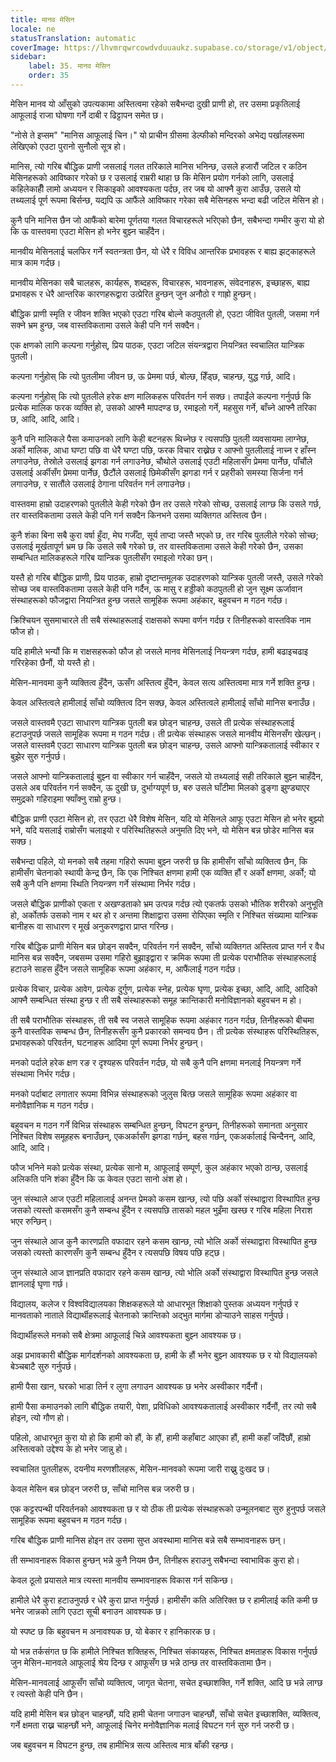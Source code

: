 ```yaml
---
title: मानव मेसिन
locale: ne
statusTranslation: automatic
coverImage: https://lhvmrqwrcowdvduuaukz.supabase.co/storage/v1/object/public/strapi-uploads/small_cover-educacion-fundamental.webp-2d51a7828a2b1309555be27f7e2a61a0.webp
sidebar:
    label: 35. मानव मेसिन
    order: 35
---
```

मेसिन मानव यो आँसुको उपत्यकामा अस्तित्वमा रहेको सबैभन्दा दुखी प्राणी हो, तर उसमा प्रकृतिलाई आफूलाई राजा घोषणा गर्ने दाबी र ढिट्टापन समेत छ।

"नोसे ते इप्सम" "मानिस आफूलाई चिन।" यो प्राचीन ग्रीसमा डेल्फीको मन्दिरको अभेद्य पर्खालहरूमा लेखिएको एउटा पुरानो सुनौलो सूत्र हो।

मानिस, त्यो गरिब बौद्धिक प्राणी जसलाई गलत तरिकाले मानिस भनिन्छ, उसले हजारौं जटिल र कठिन मेसिनहरूको आविष्कार गरेको छ र उसलाई राम्ररी थाहा छ कि मेसिन प्रयोग गर्नको लागि, उसलाई कहिलेकाहीँ लामो अध्ययन र सिकाइको आवश्यकता पर्दछ, तर जब यो आफ्नै कुरा आउँछ, उसले यो तथ्यलाई पूर्ण रूपमा बिर्सन्छ, यद्यपि ऊ आफैंले आविष्कार गरेका सबै मेसिनहरू भन्दा बढी जटिल मेसिन हो।

कुनै पनि मानिस छैन जो आफैंको बारेमा पूर्णतया गलत विचारहरूले भरिएको छैन, सबैभन्दा गम्भीर कुरा यो हो कि ऊ वास्तवमा एउटा मेसिन हो भनेर बुझ्न चाहँदैन।

मानवीय मेसिनलाई चलफिर गर्ने स्वतन्त्रता छैन, यो धेरै र विविध आन्तरिक प्रभावहरू र बाह्य झट्काहरूले मात्र काम गर्दछ।

मानवीय मेसिनका सबै चालहरू, कार्यहरू, शब्दहरू, विचारहरू, भावनाहरू, संवेदनाहरू, इच्छाहरू, बाह्य प्रभावहरू र धेरै आन्तरिक कारणहरूद्वारा उत्प्रेरित हुन्छन् जुन अनौठो र गाह्रो हुन्छन्।

बौद्धिक प्राणी स्मृति र जीवन शक्ति भएको एउटा गरिब बोल्ने कठपुतली हो, एउटा जीवित पुतली, जसमा गर्न सक्ने भ्रम हुन्छ, जब वास्तविकतामा उसले केही पनि गर्न सक्दैन।

एक क्षणको लागि कल्पना गर्नुहोस्, प्रिय पाठक, एउटा जटिल संयन्त्रद्वारा नियन्त्रित स्वचालित यान्त्रिक पुतली।

कल्पना गर्नुहोस् कि त्यो पुतलीमा जीवन छ, ऊ प्रेममा पर्छ, बोल्छ, हिँड्छ, चाहन्छ, युद्ध गर्छ, आदि।

कल्पना गर्नुहोस् कि त्यो पुतलीले हरेक क्षण मालिकहरू परिवर्तन गर्न सक्छ। तपाईंले कल्पना गर्नुपर्छ कि प्रत्येक मालिक फरक व्यक्ति हो, उसको आफ्नै मापदण्ड छ, रमाइलो गर्ने, महसुस गर्ने, बाँच्ने आफ्नै तरिका छ, आदि, आदि, आदि।

कुनै पनि मालिकले पैसा कमाउनको लागि केही बटनहरू थिच्नेछ र त्यसपछि पुतली व्यवसायमा लाग्नेछ, अर्को मालिक, आधा घण्टा पछि वा धेरै घण्टा पछि, फरक विचार राख्नेछ र आफ्नो पुतलीलाई नाच्न र हाँस्न लगाउनेछ, तेस्रोले उसलाई झगडा गर्न लगाउनेछ, चौथोले उसलाई एउटी महिलासँग प्रेममा पार्नेछ, पाँचौंले उसलाई अर्कीसँग प्रेममा पार्नेछ, छैटौंले उसलाई छिमेकीसँग झगडा गर्न र प्रहरीको समस्या सिर्जना गर्न लगाउनेछ, र सातौंले उसलाई ठेगाना परिवर्तन गर्न लगाउनेछ।

वास्तवमा हाम्रो उदाहरणको पुतलीले केही गरेको छैन तर उसले गरेको सोच्छ, उसलाई लाग्छ कि उसले गर्छ, तर वास्तविकतामा उसले केही पनि गर्न सक्दैन किनभने उसमा व्यक्तिगत अस्तित्व छैन।

कुनै शंका बिना सबै कुरा वर्षा हुँदा, मेघ गर्जँदा, सूर्य ताप्दा जस्तै भएको छ, तर गरिब पुतलीले गरेको सोच्छ; उसलाई मूर्खतापूर्ण भ्रम छ कि उसले सबै गरेको छ, तर वास्तविकतामा उसले केही गरेको छैन, उसका सम्बन्धित मालिकहरूले गरिब यान्त्रिक पुतलीसँग रमाइलो गरेका छन्।

यस्तै हो गरिब बौद्धिक प्राणी, प्रिय पाठक, हाम्रो दृष्टान्तमूलक उदाहरणको यान्त्रिक पुतली जस्तै, उसले गरेको सोच्छ जब वास्तविकतामा उसले केही पनि गर्दैन, ऊ मासु र हड्डीको कठपुतली हो जुन सूक्ष्म ऊर्जावान संस्थाहरूको फौजद्वारा नियन्त्रित हुन्छ जसले सामूहिक रूपमा अहंकार, बहुवचन म गठन गर्दछ।

क्रिश्चियन सुसमाचारले ती सबै संस्थाहरूलाई राक्षसको रूपमा वर्णन गर्दछ र तिनीहरूको वास्तविक नाम फौज हो।

यदि हामीले भन्यौं कि म राक्षसहरूको फौज हो जसले मानव मेसिनलाई नियन्त्रण गर्दछ, हामी बढाइचढाइ गरिरहेका छैनौं, यो यस्तै हो।

मेसिन-मानवमा कुनै व्यक्तित्व हुँदैन, ऊसँग अस्तित्व हुँदैन, केवल सत्य अस्तित्वमा मात्र गर्ने शक्ति हुन्छ।

केवल अस्तित्वले हामीलाई साँचो व्यक्तित्व दिन सक्छ, केवल अस्तित्वले हामीलाई साँचो मानिस बनाउँछ।

जसले वास्तवमै एउटा साधारण यान्त्रिक पुतली बन्न छोड्न चाहन्छ, उसले ती प्रत्येक संस्थाहरूलाई हटाउनुपर्छ जसले सामूहिक रूपमा म गठन गर्दछ। ती प्रत्येक संस्थाहरू जसले मानवीय मेसिनसँग खेल्छन्। जसले वास्तवमै एउटा साधारण यान्त्रिक पुतली बन्न छोड्न चाहन्छ, उसले आफ्नो यान्त्रिकतालाई स्वीकार र बुझेर सुरु गर्नुपर्छ।

जसले आफ्नो यान्त्रिकतालाई बुझ्न वा स्वीकार गर्न चाहँदैन, जसले यो तथ्यलाई सही तरिकाले बुझ्न चाहँदैन, उसले अब परिवर्तन गर्न सक्दैन, ऊ दुखी छ, दुर्भाग्यपूर्ण छ, बरु उसले घाँटीमा मिलको ढुङ्गा झुण्ड्याएर समुद्रको गहिराइमा फ्याँक्नु राम्रो हुन्छ।

बौद्धिक प्राणी एउटा मेसिन हो, तर एउटा धेरै विशेष मेसिन, यदि यो मेसिनले आफू एउटा मेसिन हो भनेर बुझ्यो भने, यदि यसलाई राम्रोसँग चलाइयो र परिस्थितिहरूले अनुमति दिए भने, यो मेसिन बन्न छोडेर मानिस बन्न सक्छ।

सबैभन्दा पहिले, यो मनको सबै तहमा गहिरो रूपमा बुझ्न जरुरी छ कि हामीसँग साँचो व्यक्तित्व छैन, कि हामीसँग चेतनाको स्थायी केन्द्र छैन, कि एक निश्चित क्षणमा हामी एक व्यक्ति हौं र अर्को क्षणमा, अर्को; यो सबै कुनै पनि क्षणमा स्थिति नियन्त्रण गर्ने संस्थामा निर्भर गर्दछ।

जसले बौद्धिक प्राणीको एकता र अखण्डताको भ्रम उत्पन्न गर्दछ त्यो एकतर्फ उसको भौतिक शरीरको अनुभूति हो, अर्कोतर्फ उसको नाम र थर हो र अन्तमा शिक्षाद्वारा उसमा रोपिएका स्मृति र निश्चित संख्यामा यान्त्रिक बानीहरू वा साधारण र मूर्ख अनुकरणद्वारा प्राप्त गरिन्छ।

गरिब बौद्धिक प्राणी मेसिन बन्न छोड्न सक्दैन, परिवर्तन गर्न सक्दैन, साँचो व्यक्तिगत अस्तित्व प्राप्त गर्न र वैध मानिस बन्न सक्दैन, जबसम्म उसमा गहिरो बुझाइद्वारा र क्रमिक रूपमा ती प्रत्येक पराभौतिक संस्थाहरूलाई हटाउने साहस हुँदैन जसले सामूहिक रूपमा अहंकार, म, आफैंलाई गठन गर्दछ।

प्रत्येक विचार, प्रत्येक आवेग, प्रत्येक दुर्गुण, प्रत्येक स्नेह, प्रत्येक घृणा, प्रत्येक इच्छा, आदि, आदि, आदिको आफ्नै सम्बन्धित संस्था हुन्छ र ती सबै संस्थाहरूको समूह क्रान्तिकारी मनोविज्ञानको बहुवचन म हो।

ती सबै पराभौतिक संस्थाहरू, ती सबै स्व जसले सामूहिक रूपमा अहंकार गठन गर्दछ, तिनीहरूको बीचमा कुनै वास्तविक सम्बन्ध छैन, तिनीहरूसँग कुनै प्रकारको समन्वय छैन। ती प्रत्येक संस्थाहरू परिस्थितिहरू, प्रभावहरूको परिवर्तन, घटनाहरू आदिमा पूर्ण रूपमा निर्भर हुन्छन्।

मनको पर्दाले हरेक क्षण रङ र दृश्यहरू परिवर्तन गर्दछ, यो सबै कुनै पनि क्षणमा मनलाई नियन्त्रण गर्ने संस्थामा निर्भर गर्दछ।

मनको पर्दाबाट लगातार रूपमा विभिन्न संस्थाहरूको जुलुस बित्छ जसले सामूहिक रूपमा अहंकार वा मनोवैज्ञानिक म गठन गर्दछ।

बहुवचन म गठन गर्ने विभिन्न संस्थाहरू सम्बन्धित हुन्छन्, विघटन हुन्छन्, तिनीहरूको समानता अनुसार निश्चित विशेष समूहहरू बनाउँछन्, एकअर्कासँग झगडा गर्छन्, बहस गर्छन्, एकअर्कालाई चिन्दैनन्, आदि, आदि, आदि।

फौज भनिने मको प्रत्येक संस्था, प्रत्येक सानो म, आफूलाई सम्पूर्ण, कुल अहंकार भएको ठान्छ, उसलाई अलिकति पनि शंका हुँदैन कि ऊ केवल एउटा सानो अंश हो।

जुन संस्थाले आज एउटी महिलालाई अनन्त प्रेमको कसम खान्छ, त्यो पछि अर्को संस्थाद्वारा विस्थापित हुन्छ जसको त्यस्तो कसमसँग कुनै सम्बन्ध हुँदैन र त्यसपछि तासको महल भुइँमा खस्छ र गरिब महिला निराश भएर रुन्छिन्।

जुन संस्थाले आज कुनै कारणप्रति वफादार रहने कसम खान्छ, त्यो भोलि अर्को संस्थाद्वारा विस्थापित हुन्छ जसको त्यस्तो कारणसँग कुनै सम्बन्ध हुँदैन र त्यसपछि विषय पछि हट्छ।

जुन संस्थाले आज ज्ञानप्रति वफादार रहने कसम खान्छ, त्यो भोलि अर्को संस्थाद्वारा विस्थापित हुन्छ जसले ज्ञानलाई घृणा गर्छ।

विद्यालय, कलेज र विश्वविद्यालयका शिक्षकहरूले यो आधारभूत शिक्षाको पुस्तक अध्ययन गर्नुपर्छ र मानवताको नाताले विद्यार्थीहरूलाई चेतनाको क्रान्तिको अद्भुत मार्गमा डोर्‍याउने साहस गर्नुपर्छ।

विद्यार्थीहरूले मनको सबै क्षेत्रमा आफूलाई चिन्ने आवश्यकता बुझ्न आवश्यक छ।

अझ प्रभावकारी बौद्धिक मार्गदर्शनको आवश्यकता छ, हामी के हौं भनेर बुझ्न आवश्यक छ र यो विद्यालयको बेञ्चबाटै सुरु गर्नुपर्छ।

हामी पैसा खान, घरको भाडा तिर्न र लुगा लगाउन आवश्यक छ भनेर अस्वीकार गर्दैनौं।

हामी पैसा कमाउनको लागि बौद्धिक तयारी, पेशा, प्रविधिको आवश्यकतालाई अस्वीकार गर्दैनौं, तर त्यो सबै होइन, त्यो गौण हो।

पहिलो, आधारभूत कुरा यो हो कि हामी को हौं, के हौं, हामी कहाँबाट आएका हौं, हामी कहाँ जाँदैछौं, हाम्रो अस्तित्वको उद्देश्य के हो भनेर जान्नु हो।

स्वचालित पुतलीहरू, दयनीय मरणशीलहरू, मेसिन-मानवको रूपमा जारी राख्नु दुःखद छ।

केवल मेसिन बन्न छोड्न जरुरी छ, साँचो मानिस बन्न जरुरी छ।

एक कट्टरपन्थी परिवर्तनको आवश्यकता छ र यो ठीक ती प्रत्येक संस्थाहरूको उन्मूलनबाट सुरु हुनुपर्छ जसले सामूहिक रूपमा बहुवचन म गठन गर्दछ।

गरिब बौद्धिक प्राणी मानिस होइन तर उसमा सुप्त अवस्थामा मानिस बन्ने सबै सम्भावनाहरू छन्।

ती सम्भावनाहरू विकास हुन्छन् भन्ने कुनै नियम छैन, तिनीहरू हराउनु सबैभन्दा स्वाभाविक कुरा हो।

केवल ठूलो प्रयासले मात्र त्यस्ता मानवीय सम्भावनाहरू विकास गर्न सकिन्छ।

हामीले धेरै कुरा हटाउनुपर्छ र धेरै कुरा प्राप्त गर्नुपर्छ। हामीसँग कति अतिरिक्त छ र हामीलाई कति कमी छ भनेर जान्नको लागि एउटा सूची बनाउन आवश्यक छ।

यो स्पष्ट छ कि बहुवचन म अनावश्यक छ, यो बेकार र हानिकारक छ।

यो भन्न तर्कसंगत छ कि हामीले निश्चित शक्तिहरू, निश्चित संकायहरू, निश्चित क्षमताहरू विकास गर्नुपर्छ जुन मेसिन-मानवले आफूलाई श्रेय दिन्छ र आफूसँग छ भन्ने ठान्छ तर वास्तविकतामा छैन।

मेसिन-मानवलाई आफूसँग साँचो व्यक्तित्व, जागृत चेतना, सचेत इच्छाशक्ति, गर्ने शक्ति, आदि छ भन्ने लाग्छ र त्यस्तो केही पनि छैन।

यदि हामी मेसिन बन्न छोड्न चाहन्छौं, यदि हामी चेतना जगाउन चाहन्छौं, साँचो सचेत इच्छाशक्ति, व्यक्तित्व, गर्ने क्षमता राख्न चाहन्छौं भने, आफूलाई चिनेर मनोवैज्ञानिक मलाई विघटन गर्न सुरु गर्न जरुरी छ।

जब बहुवचन म विघटन हुन्छ, तब हामीभित्र सत्य अस्तित्व मात्र बाँकी रहन्छ।

